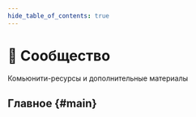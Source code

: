 ```yaml
---
hide_table_of_contents: true
---
```


# 💫 Сообщество

<p class="summary">
Комьюнити-ресурсы и дополнительные материалы
</p>

## Главное {#main}


<NavCard
    title="Awesome Ресурсы" 
    description="Подборка интересных видео, статей и тулкита"
    to="https://github.com/feature-sliced/awesome"
    Icon={StarOutlined}
/>
<NavCard
    title="Команда" 
    description="Core-team, Чемпионы, Контрибьюторы, Компании"
    to="/community/team"
    Icon={TeamOutlined}
/>
<NavCard
    title="Брендбук" 
    description="Рекомендации по использованию брендовой айдентики FSD"
    to="/docs/branding"
    Icon={VerifiedOutlined}
/>
<NavCard
    title="Контрибьютинг" 
    description="Как начать, Воркфлоу, Помощь и содействие"
    to="#"
    Icon={SearchOutlined}
    disabled
/>
